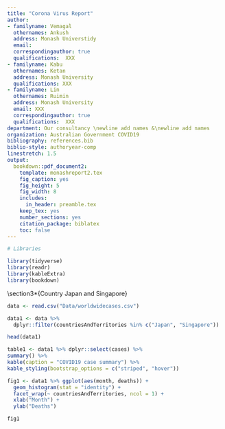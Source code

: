 ```yaml
---
title: "Corona Virus Report"
author:
- familyname: Vemagal
  othernames: Ankush
  address: Monash Universtidy
  email: 
  correspondingauthor: true
  qualifications:  XXX
- familyname: Kabu
  othernames: Ketan
  address: Monash University
  qualifications: XXX
- familyname: Lin
  othernames: Ruimin
  address: Monash University
  email: XXX
  correspondingauthor: true
  qualifications:  XXX
department: Our consultancy \newline add names &\newline add names
organization: Australian Government COVID19
bibliography: references.bib
biblio-style: authoryear-comp
linestretch: 1.5
output:
  bookdown::pdf_document2:
    template: monashreport2.tex
    fig_caption: yes
    fig_height: 5
    fig_width: 8
    includes:
      in_header: preamble.tex
    keep_tex: yes
    number_sections: yes
    citation_package: biblatex
    toc: false
---
```


```r
# Libraries

library(tidyverse)
library(readr)
library(kableExtra)
library(bookdown)

```



\section*{Country XX1 and YY1"}

\section*{Country XX2 and YY2}

\section3*{Country Japan and Singapore}

```r
data <- read.csv("Data/worldwidecases.csv")
```

```r

data1 <- data %>% 
  dplyr::filter(countriesAndTerritories %in% c("Japan", "Singapore"))

head(data1)
```

```r
table1 <- data1 %>% dplyr::select(cases) %>%
summary() %>%
kable(caption = "COVID19 case summary") %>%
kable_styling(bootstrap_options = c("striped", "hover"))
```

```r
fig1 <- data1 %>% ggplot(aes(month, deaths)) + 
  geom_histogram(stat = "identity") + 
  facet_wrap(~ countriesAndTerritories, ncol = 1) +
  xlab("Month") + 
  ylab("Deaths")

fig1
```

